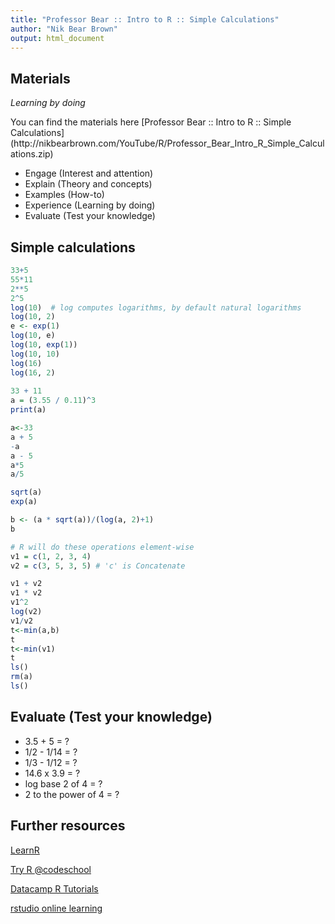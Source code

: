 ```yaml
---
title: "Professor Bear :: Intro to R :: Simple Calculations"
author: "Nik Bear Brown"
output: html_document
---
```



## Materials

_Learning by doing_

You can find the materials here [Professor Bear :: Intro to R :: Simple Calculations] (http://nikbearbrown.com/YouTube/R/Professor_Bear_Intro_R_Simple_Calculations.zip) 

* Engage (Interest and attention)   
* Explain (Theory and concepts)   
* Examples (How-to)   
* Experience (Learning by doing)   
* Evaluate (Test your knowledge)  

## Simple calculations  

```r
33+5
55*11
2**5
2^5
log(10)  # log computes logarithms, by default natural logarithms
log(10, 2)
e <- exp(1)
log(10, e)
log(10, exp(1))
log(10, 10) 
log(16) 
log(16, 2)    					
  	
33 + 11
a = (3.55 / 0.11)^3
print(a)

a<-33
a + 5
-a
a - 5
a*5
a/5

sqrt(a)
exp(a)

b <- (a * sqrt(a))/(log(a, 2)+1)
b

# R will do these operations element-wise
v1 = c(1, 2, 3, 4)
v2 = c(3, 5, 3, 5) # 'c' is Concatenate

v1 + v2
v1 * v2
v1^2
log(v2) 
v1/v2
t<-min(a,b)
t
t<-min(v1)
t
ls()
rm(a)
ls()
```

## Evaluate (Test your knowledge) 

* 3.5 + 5 = ?  
* 1/2 - 1/14 = ?  
* 1/3 - 1/12 = ?
* 14.6 x 3.9 = ?
* log base 2 of 4 = ?  
* 2 to the power of 4 = ?  


## Further resources  

[LearnR](https://youtu.be/p3i7Kz6C_-4?list=PLFAYD0dt5xCwDNFdrqeNoU9t-nhAWkbKe)  

[Try R @codeschool](http://tryr.codeschool.com)  

[Datacamp R Tutorials](https://www.datacamp.com/)   

[rstudio online learning](https://www.rstudio.com/online-learning/)  



```















```
